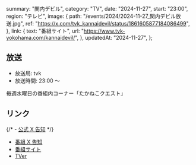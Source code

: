   summary: "関内デビル",
  category: "TV",
  date: "2024-11-27",
  start: "23:00",
  region: "テレビ",
  image: {
    path: "/events/2024/2024-11-27_関内デビル放送.jpg",
    ref: "https://x.com/tvk_kannaidevil/status/1861605877184086499",
  },
  link: {
    text: "番組サイト",
    url: "https://www.tvk-yokohama.com/kannaidevil/",
  },
  updatedAt: "2024-11-27",
};

## 放送

- 放送局: tvk
- 放送時間: 23:00 〜

毎週水曜日の番組内コーナー「たかねこクエスト」

## リンク

{/* - [公式 X 告知]() */}

- [番組 X 告知](https://x.com/tvk_kannaidevil/status/1861605877184086499)
- [番組サイト](https://www.tvk-yokohama.com/kannaidevil/)
- [TVer](https://tver.jp/series/srehapgls0)
